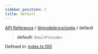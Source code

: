 ```yaml
---
sidebar_position: 1
title: default
---
```


[API Reference](/api-reference/@modelence/smtp/variables/../../../index) / [@modelence/smtp](/api-reference/@modelence/smtp/variables/../index) / default

> **default**: `EmailProvider`

Defined in: [index.ts:100](https://github.com/modelence/modelence/blob/90c00c5f59ec5153021760e5dfd26d4c23d21fbd/packages/smtp/src/index.ts#L100)
